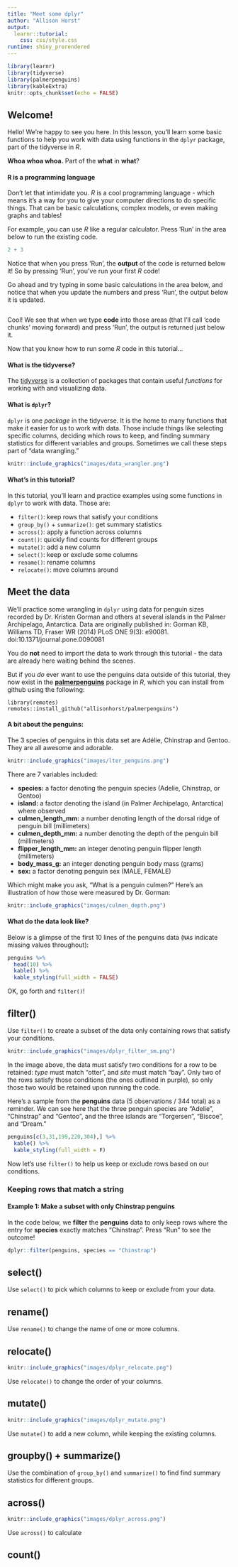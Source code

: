 ```yaml
---
title: "Meet some dplyr"
author: "Allison Horst"
output: 
  learnr::tutorial:
    css: css/style.css
runtime: shiny_prerendered
---
```


```r
library(learnr)
library(tidyverse)
library(palmerpenguins)
library(kableExtra)
knitr::opts_chunk$set(echo = FALSE)
```

## Welcome!


Hello! We're happy to see you here. In this lesson, you'll learn some basic functions to help you work with data using functions in the `dplyr` package, part of the tidyverse in *R*. 

**Whoa whoa whoa.** Part of the **what** in **what**? 

#### R is a programming language

Don't let that intimidate you. *R* is a cool programming language - which means it's a way for you to give your computer directions to do specific things. That can be basic calculations, complex models, or even making graphs and tables! 

For example, you can use *R* like a regular calculator. Press 'Run' in the area below to run the existing code.

```r
2 + 3
```

Notice that when you press 'Run', the **output** of the code is returned below it! So by pressing 'Run', you've run your first *R* code! 

Go ahead and try typing in some basic calculations in the area below, and notice that when you update the numbers and press 'Run', the output below it is updated. 

```r

```

Cool! We see that when we type **code** into those areas (that I'll call 'code chunks' moving forward) and press 'Run', the output is returned just below it. 

Now that you know how to run some *R* code in this tutorial...

#### What is the tidyverse?

The [tidyverse](https://www.tidyverse.org/) is a collection of packages that contain useful *functions* for working with and visualizing data. 

#### What is `dplyr`?

`dplyr` is one *package* in the tidyverse. It is the home to many functions that make it easier for us to work with data. Those include things like selecting specific columns, deciding which rows to keep, and finding summary statistics for different variables and groups. Sometimes we call these steps part of "data wrangling." 

```r
knitr::include_graphics("images/data_wrangler.png")  
```

#### What's in this tutorial? 

In this tutorial, you'll learn and practice examples using some functions in `dplyr` to work with data. Those are: 

- `filter()`: keep rows that satisfy your conditions
- `group_by()` + `summarize()`: get summary statistics
- `across()`: apply a function across columns
- `count()`: quickly find counts for different groups
- `mutate()`: add a new column
- `select()`: keep or exclude some columns
- `rename()`: rename columns
- `relocate()`: move columns around



## Meet the data

We'll practice some wrangling in `dplyr` using data for penguin sizes recorded by Dr. Kristen Gorman and others at several islands in the Palmer Archipelago, Antarctica. Data are originally published in: Gorman KB, Williams TD, Fraser WR (2014) PLoS ONE 9(3): e90081. doi:10.1371/journal.pone.0090081

You do **not** need to import the data to work through this tutorial - the data are already here waiting behind the scenes.

But if you *do* ever want to use the penguins data outside of this tutorial, they now exist in the [**palmerpenguins**](https://github.com/allisonhorst/palmerpenguins) package in *R*, which you can install from github using the following: 

```
library(remotes)
remotes::install_github("allisonhorst/palmerpenguins")
```

#### A bit about the penguins: 

The 3 species of penguins in this data set are Adélie, Chinstrap and Gentoo. They are all awesome and adorable. 

```r
knitr::include_graphics("images/lter_penguins.png")  
```

There are 7 variables included: 

- **species:** a factor denoting the penguin species (Adelie, Chinstrap, or Gentoo)
- **island:** a factor denoting the island (in Palmer Archipelago, Antarctica) where observed
- **culmen_length_mm:** a number denoting length of the dorsal ridge of penguin bill (millimeters)
- **culmen_depth_mm:** a number denoting the depth of the penguin bill (millimeters)
- **flipper_length_mm:** an integer denoting penguin flipper length (millimeters)
- **body_mass_g:** an integer denoting penguin body mass (grams)
- **sex:** a factor denoting penguin sex (MALE, FEMALE)

Which might make you ask, "What is a penguin culmen?" Here's an illustration of how those were measured by Dr. Gorman: 

```r
knitr::include_graphics("images/culmen_depth.png")  
```

#### What do the data look like?  

Below is a glimpse of the first 10 lines of the penguins data (`NA`s indicate missing values throughout):

```r
penguins %>% 
  head(10) %>% 
  kable() %>% 
  kable_styling(full_width = FALSE)
```
OK, go forth and `filter()`! 

## filter()

Use `filter()` to create a subset of the data only containing rows that satisfy your conditions. 

```r
knitr::include_graphics("images/dplyr_filter_sm.png")  
```

In the image above, the data must satisfy two conditions for a row to be retained: *type* must match "otter", and *site* must match "bay". Only two of the rows satisfy those conditions (the ones outlined in purple), so only those two would be retained upon running the code. 

Here's a sample from the **penguins** data (5 observations / 344 total) as a reminder. We can see here that the three penguin species are "Adelie", "Chinstrap" and "Gentoo", and the three islands are "Torgersen", "Biscoe", and "Dream." 

```r
penguins[c(3,31,199,220,304),] %>% 
  kable() %>% 
  kable_styling(full_width = F)
```
Now let's use `filter()` to help us keep or exclude rows based on our conditions. 

### Keeping rows that match a string

#### Example 1: Make a subset with only Chinstrap penguins

In the code below, we **filter** the **penguins** data to only keep rows where the entry for **species** exactly matches "Chinstrap". Press "Run" to see the outcome! 

```r
dplyr::filter(penguins, species == "Chinstrap")
```


## select()

Use `select()` to pick which columns to keep or exclude from your data. 



## rename()

Use `rename()` to change the name of one or more columns. 

## relocate()

```r
knitr::include_graphics("images/dplyr_relocate.png")  
```

Use `relocate()` to change the order of your columns. 

## mutate()

```r
knitr::include_graphics("images/dplyr_mutate.png")  
```

Use `mutate()` to add a new column, while keeping the existing columns.

## groupby() + summarize() 

Use the combination of `group_by()` and `summarize()` to find find summary statistics for different groups. 

## across()

```r
knitr::include_graphics("images/dplyr_across.png")  
```

Use `across()` to calculate 

## count()
